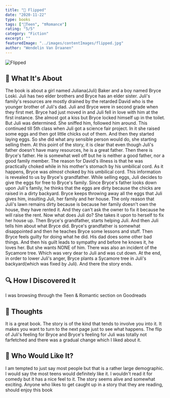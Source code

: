 ```yaml
---
title: "🐤 Flipped"
date: "2020-11-22"
type: books
tags: ["🌱Teen", "❣Romance"]
rating: "5/5"
category: "Fiction"
excerpt: ""
featuredImage: "../images/contentImages/flipped.jpg"
author: "Wendelin Van Draanen"
---
```


![Flipped](../images/contentImages/flipped.jpg)

## 🗻 What It's About

The book is about a girl named Juliana(Juli) Baker and a boy named Bryce Loski. Juli has two elder brothers and Bryce has an elder sister. Juli's family's resources are mostly drained by the retarded David who is the younger brother of Juli's dad. Juli and Bryce were in second grade when they first met. Bryce had just moved in and Juli fell in love with him at the first instance. She almost got a kiss but Bryce locked himself up in the toilet. But Juli was determined. She sniffed him, followed him around. This continued till 5th class when Juli got a science fair project. In it she raised some eggs and then got little chicks out of them. And then they started laying eggs. So she did what any sensible person would do, she starting selling them. At this point of the story, it is clear that even though Juli's father doesn't have many resources, he is a great father. Then there is Bryce's father. He is somewhat well off but he is neither a good father, nor a good family member. The reason for David's illness is that he was practically choked while in his mother's stomach by his umbilical cord. As it happens, Bryce was *almost* choked by his umbilical cord. This information is revealed to us by Bryce's grandfather. While selling eggs, Juli decides to give the eggs for free to Bryce's family. Since Bryce's father looks down upon Juli's family, he thinks that the eggs are dirty because the chicks are raised in a dirty backyard. Bryce keeps throwing away all the eggs that Juli gives him, insulting Juli, her family and her house. The only reason that Juli's lawn remains dirty because is because her family doesn't own the house, they have rented it. And they can't ask the owner to fix it because he will raise the rent. Now what does Juli do? She takes it upon to herself to fix her house up. Then Bryce's grandfather, starts helping Juli. And then Juli tells him about what Bryce did. Bryce's grandfather is somewhat disappointed and then he teaches Bryce some lessons and stuff. Then Bryce feels guilty for doing what he did. His dad does some other bad things. And then his guilt leads to sympathy and before he knows it, he loves her. But she wants NONE of him. There was also an incident of the Sycamore tree. Which was very dear to Juli and was cut down. At the end, in order to lower Juli's anger, Bryce plants a Sycamore tree in Juli's backyard(which was fixed by Juli). And there the story ends.

## 🔍 How I Discovered It

I was browsing through the Teen & Romantic section on Goodreads

## 🧠 Thoughts

It is a great book. The story is of the kind that tends to involve you into it. It makes you want to turn to the next page just to see what happens. The flip of Juli's feeling for Bryce and Bryce's feeling for Juli was totally not farfetched and there was a gradual change which I liked about it.

## 🥰 Who Would Like It?

I am tempted to just say most people but that is a rather large demographic. I would say the most teens would definitely like it. I wouldn't read it for comedy but it has a nice feel to it. The story seems alive and somewhat exciting. Anyone who likes to get caught up in a story that they are reading, should enjoy this book
